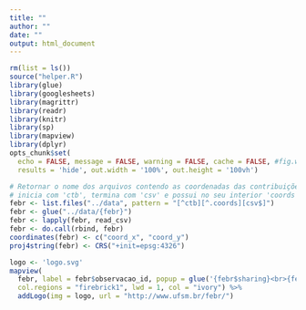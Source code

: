 ```yaml
---
title: ""
author: ""
date: ""
output: html_document
---
```


```r
rm(list = ls())
source("helper.R")
library(glue)
library(googlesheets)
library(magrittr)
library(readr)
library(knitr)
library(sp)
library(mapview)
library(dplyr)
opts_chunk$set(
  echo = FALSE, message = FALSE, warning = FALSE, cache = FALSE, #fig.width = 9, fig.height = 9, 
  results = 'hide', out.width = '100%', out.height = '100vh')
```

```r
# Retornar o nome dos arquivos contendo as coordenadas das contribuições. Por padrão, o nome dos arquivos 
# inicia com 'ctb', termina com 'csv' e possui no seu interior 'coords'.
febr <- list.files("../data", pattern = "[^ctb][^.coords][csv$]")
febr <- glue("../data/{febr}")
febr <- lapply(febr, read_csv)
febr <- do.call(rbind, febr)
coordinates(febr) <- c("coord_x", "coord_y")
proj4string(febr) <- CRS("+init=epsg:4326")
```

```r
logo <- 'logo.svg'
mapview(
  febr, label = febr$observacao_id, popup = glue('{febr$sharing}<br>{febr$mailto}', sep = ""),
  col.regions = "firebrick1", lwd = 1, col = "ivory") %>% 
  addLogo(img = logo, url = "http://www.ufsm.br/febr/")
```
